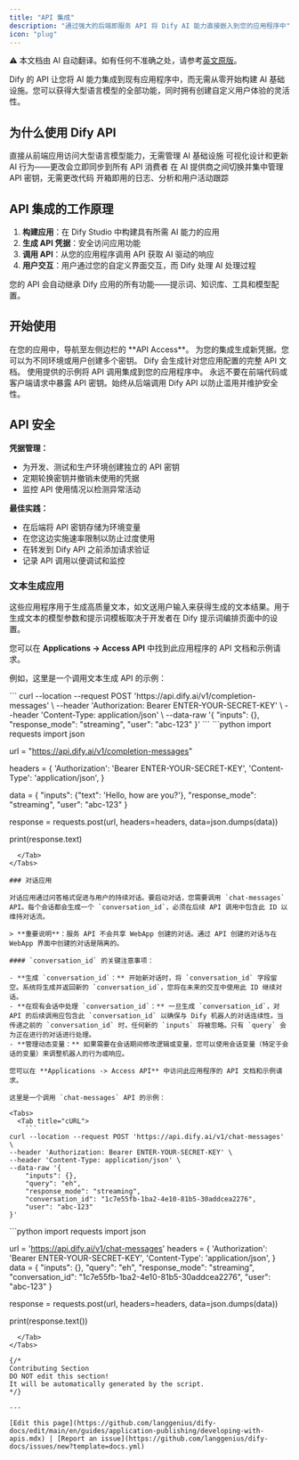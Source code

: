 ```yaml
---
title: "API 集成"
description: "通过强大的后端即服务 API 将 Dify AI 能力直接嵌入到您的应用程序中"
icon: "plug"
---
```


<Note> ⚠️ 本文档由 AI 自动翻译。如有任何不准确之处，请参考[英文原版](/en/documentation/pages/publish/developing-with-apis)。</Note>


Dify 的 API 让您将 AI 能力集成到现有应用程序中，而无需从零开始构建 AI 基础设施。您可以获得大型语言模型的全部功能，同时拥有创建自定义用户体验的灵活性。

## 为什么使用 Dify API

<CardGroup cols={2}>
  <Card title="跳过后端复杂性" icon="server">
    直接从前端应用访问大型语言模型能力，无需管理 AI 基础设施
  </Card>
  <Card title="可视化应用管理" icon="eye">
    可视化设计和更新 AI 行为——更改会立即同步到所有 API 消费者
  </Card>
  <Card title="提供商灵活性" icon="shuffle">
    在 AI 提供商之间切换并集中管理 API 密钥，无需更改代码  
  </Card>
  <Card title="内置监控" icon="chart-line">
    开箱即用的日志、分析和用户活动跟踪
  </Card>
</CardGroup>

## API 集成的工作原理

1. **构建应用**：在 Dify Studio 中构建具有所需 AI 能力的应用
2. **生成 API 凭据**：安全访问应用功能
3. **调用 API**：从您的应用程序调用 API 获取 AI 驱动的响应
4. **用户交互**：用户通过您的自定义界面交互，而 Dify 处理 AI 处理过程

<Info>
您的 API 会自动继承 Dify 应用的所有功能——提示词、知识库、工具和模型配置。
</Info>

## 开始使用

<Steps>
  <Step title="访问 API 设置">
    在您的应用中，导航至左侧边栏的 **API Access**。
  </Step>
  
  <Step title="创建 API 凭据">
    为您的集成生成新凭据。您可以为不同环境或用户创建多个密钥。
  </Step>
  
  <Step title="查看文档">
    Dify 会生成针对您应用配置的完整 API 文档。
  </Step>
  
  <Step title="在应用中实现">
    使用提供的示例将 API 调用集成到您的应用程序中。
  </Step>
</Steps>

<Warning>
永远不要在前端代码或客户端请求中暴露 API 密钥。始终从后端调用 Dify API 以防止滥用并维护安全性。
</Warning>

## API 安全

**凭据管理：**
- 为开发、测试和生产环境创建独立的 API 密钥
- 定期轮换密钥并撤销未使用的凭据
- 监控 API 使用情况以检测异常活动

**最佳实践：**
- 在后端将 API 密钥存储为环境变量
- 在您这边实施速率限制以防止过度使用
- 在转发到 Dify API 之前添加请求验证
- 记录 API 调用以便调试和监控

### 文本生成应用

这些应用程序用于生成高质量文本，如文送用户输入来获得生成的文本结果。用于生成文本的模型参数和提示词模板取决于开发者在 Dify 提示词编排页面中的设置。

您可以在 **Applications -> Access API** 中找到此应用程序的 API 文档和示例请求。

例如，这里是一个调用文本生成 API 的示例：

<Tabs>
  <Tab title="cURL">
    ```
curl --location --request POST 'https://api.dify.ai/v1/completion-messages' \
--header 'Authorization: Bearer ENTER-YOUR-SECRET-KEY' \
--header 'Content-Type: application/json' \
--data-raw '{
    "inputs": {},
    "response_mode": "streaming",
    "user": "abc-123"
}'
```
  </Tab>
  <Tab title="Python">
    ```python
import requests
import json

url = "https://api.dify.ai/v1/completion-messages"

headers = {
    'Authorization': 'Bearer ENTER-YOUR-SECRET-KEY',
    'Content-Type': 'application/json',
}

data = {
    "inputs": {"text": 'Hello, how are you?'},
    "response_mode": "streaming",
    "user": "abc-123"
}

response = requests.post(url, headers=headers, data=json.dumps(data))

print(response.text)
```
  </Tab>
</Tabs>

### 对话应用

对话应用通过问答格式促进与用户的持续对话。要启动对话，您需要调用 `chat-messages` API。每个会话都会生成一个 `conversation_id`，必须在后续 API 调用中包含此 ID 以维持对话流。

> **重要说明**：服务 API 不会共享 WebApp 创建的对话。通过 API 创建的对话与在 WebApp 界面中创建的对话是隔离的。

#### `conversation_id` 的关键注意事项：

- **生成 `conversation_id`：** 开始新对话时，将 `conversation_id` 字段留空。系统将生成并返回新的 `conversation_id`，您将在未来的交互中使用此 ID 继续对话。
- **在现有会话中处理 `conversation_id`：** 一旦生成 `conversation_id`，对 API 的后续调用应包含此 `conversation_id` 以确保与 Dify 机器人的对话连续性。当传递之前的 `conversation_id` 时，任何新的 `inputs` 将被忽略。只有 `query` 会为正在进行的对话进行处理。
- **管理动态变量：** 如果需要在会话期间修改逻辑或变量，您可以使用会话变量（特定于会话的变量）来调整机器人的行为或响应。

您可以在 **Applications -> Access API** 中访问此应用程序的 API 文档和示例请求。

这里是一个调用 `chat-messages` API 的示例：

<Tabs>
  <Tab title="cURL">
    ```
curl --location --request POST 'https://api.dify.ai/v1/chat-messages' \
--header 'Authorization: Bearer ENTER-YOUR-SECRET-KEY' \
--header 'Content-Type: application/json' \
--data-raw '{
    "inputs": {},
    "query": "eh",
    "response_mode": "streaming",
    "conversation_id": "1c7e55fb-1ba2-4e10-81b5-30addcea2276",
    "user": "abc-123"
}'
```
  </Tab>
  <Tab title="Python">
    ```python
import requests
import json

url = 'https://api.dify.ai/v1/chat-messages'
headers = {
    'Authorization': 'Bearer ENTER-YOUR-SECRET-KEY',
    'Content-Type': 'application/json',
}
data = {
    "inputs": {},
    "query": "eh",
    "response_mode": "streaming",
    "conversation_id": "1c7e55fb-1ba2-4e10-81b5-30addcea2276",
    "user": "abc-123"
}

response = requests.post(url, headers=headers, data=json.dumps(data))

print(response.text())
```
  </Tab>
</Tabs>

{/*
Contributing Section
DO NOT edit this section!
It will be automatically generated by the script.
*/}

---

[Edit this page](https://github.com/langgenius/dify-docs/edit/main/en/guides/application-publishing/developing-with-apis.mdx) | [Report an issue](https://github.com/langgenius/dify-docs/issues/new?template=docs.yml)